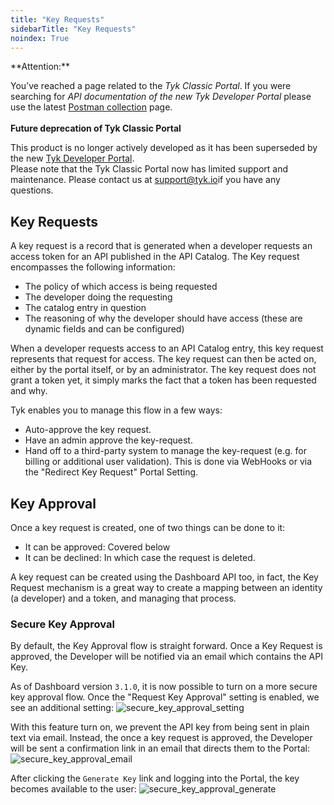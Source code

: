 ```yaml
---
title: "Key Requests"
sidebarTitle: "Key Requests"
noindex: True
---
```



<Warning>
**Attention:**

You’ve reached a page related to the *Tyk Classic Portal*. If you were searching for *API documentation of the new Tyk
Developer Portal* please use the latest
[Postman collection](/nightly/product-stack/tyk-enterprise-developer-portal/api-documentation/tyk-edp-api) page.
<br />
<br />
**Future deprecation of Tyk Classic Portal**

This product is no longer actively developed as it
has been superseded by the new [Tyk Developer Portal](/nightly/portal/overview/intro).
<br />
Please note that the Tyk Classic Portal now has limited support and maintenance. Please contact us at
[support@tyk.io](<mailto:support@tyk.io?subject=Tyk classic developer portal>)if you have any questions.
</Warning>


## Key Requests

A key request is a record that is generated when a developer requests an access token for an API published in the API Catalog. The Key request encompasses the following information:

- The policy of which access is being requested
- The developer doing the requesting
- The catalog entry in question
- The reasoning of why the developer should have access (these are dynamic fields and can be configured)

When a developer requests access to an API Catalog entry, this key request represents that request for access. The key request can then be acted on, either by the portal itself, or by an administrator. The key request does not grant a token yet, it simply marks the fact that a token has been requested and why.

Tyk enables you to manage this flow in a few ways:

- Auto-approve the key request.
- Have an admin approve the key-request.
- Hand off to a third-party system to manage the key-request (e.g. for billing or additional user validation).  This is done via WebHooks or via the "Redirect Key Request" Portal Setting.

## Key Approval
Once a key request is created, one of two things can be done to it:

- It can be approved: Covered below
- It can be declined: In which case the request is deleted.

A key request can be created using the Dashboard API too, in fact, the Key Request mechanism is a great way to create a mapping between an identity (a developer) and a token, and managing that process.

### Secure Key Approval

By default, the Key Approval flow is straight forward.  Once a Key Request is approved, the Developer will be notified via an email which contains the API Key.

As of Dashboard version `3.1.0`, it is now possible to turn on a more secure key approval flow.  Once the "Request Key Approval" setting is enabled, we see an additional setting:
<img src="/img/dashboard/portal-management/secure_key_approval_setting.png" alt="secure_key_approval_setting" />

With this feature turn on, we prevent the API key from being sent in plain text via email.  Instead, the once a key request is approved, the Developer will be sent a confirmation link in an email that directs them to the Portal:
<img src="/img/dashboard/portal-management/secure_key_approval_email.png" alt="secure_key_approval_email" />

After clicking the `Generate Key` link and logging into the Portal, the key becomes available to the user:
<img src="/img/dashboard/portal-management/secure_key_approval_generate.png" alt="secure_key_approval_generate" />